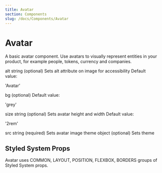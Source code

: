 ```yaml
---
title: Avatar
section: Components
slug: /docs/Components/Avatar
---
```


# Avatar

A basic avatar component. Use avatars to visually represent entities in your product, for example people, tokens, currency and companies.

alt
string
(optional)
Sets alt attribute on image for accessibility
Default value:

'Avatar'

bg
(optional)
Default value:

'grey'

size
string
(optional)
Sets avatar height and width
Default value:

'2rem'

src
string
(required)
Sets avatar image
theme
object
(optional)
Sets theme

## Styled System Props

Avatar uses COMMON, LAYOUT, POSITION, FLEXBOX, BORDERS groups of Styled System props.